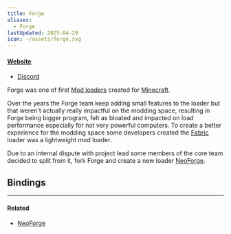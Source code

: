 ```yaml
---
title: Forge
aliases:
  - Forge
lastUpdated: 2025-04-29
icon: ~/assets/forge.svg
---
```




#### [Website](https://files.minecraftforge.net)
- [Discord](https://discord.minecraftforge.net)

Forge was one of first [Mod loaders](/modloader) created for [Minecraft](/minecraft).

Over the years the Forge team keep adding small features to the loader but that weren't actually really impactful on the modding space, resulting in Forge being bigger program, felt as bloated and impacted on load performance especially for not very powerful computers.
To create a better experience for the modding space some developers created the [Fabric](/fabric) loader was a lightweight mod loader.

Due to an internal dispute with project lead some members of the core team decided to split from it, fork Forge and create a new loader [NeoForge](/neoforge).

## Bindings

<Bindings client:load data={forgeBindings} />

---

#### Related

- [NeoForge](/neoforge)